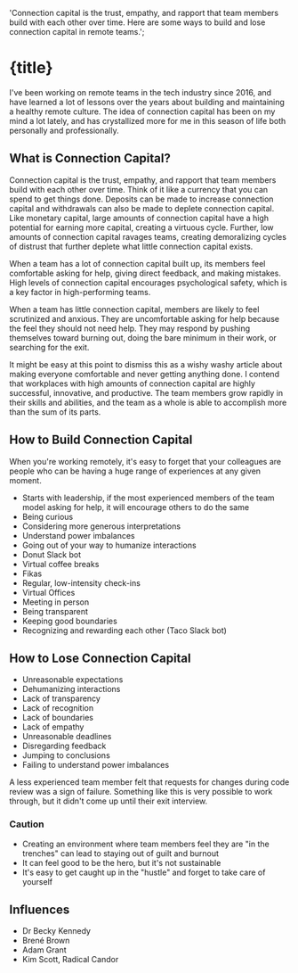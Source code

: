  'Connection capital is the trust, empathy, and rapport that team members build with each other over time. Here are some ways to build and lose connection capital in remote teams.';

# {title}

<Meta date={published} tags={tags} />

I've been working on remote teams in the tech industry since 2016, and have
learned a lot of lessons over the years about building and maintaining a healthy
remote culture. The idea of connection capital has been on my mind a lot lately,
and has crystallized more for me in this season of life both personally and
professionally.

## What is Connection Capital?

Connection capital is the trust, empathy, and rapport that team members build
with each other over time. Think of it like a currency that you can spend to get
things done. Deposits can be made to increase connection capital and withdrawals
can also be made to deplete connection capital. Like monetary capital, large
amounts of connection capital have a high potential for earning more capital,
creating a virtuous cycle. Further, low amounts of connection capital ravages
teams, creating demoralizing cycles of distrust that further deplete what little
connection capital exists.

When a team has a lot of connection capital built up, its members feel
comfortable asking for help, giving direct feedback, and making mistakes. High
levels of connection capital encourages psychological safety, which is a key
factor in high-performing teams.

When a team has little connection capital, members are likely to feel
scrutinized and anxious. They are uncomfortable asking for help because the feel
they should not need help. They may respond by pushing themselves toward burning
out, doing the bare minimum in their work, or searching for the exit.

It might be easy at this point to dismiss this as a wishy washy article about
making everyone comfortable and never getting anything done. I contend that
workplaces with high amounts of connection capital are highly successful,
innovative, and productive. The team members grow rapidly in their skills and
abilities, and the team as a whole is able to accomplish more than the sum of
its parts.

## How to Build Connection Capital

When you're working remotely, it's easy to forget that your colleagues are
people who can be having a huge range of experiences at any given moment.

- Starts with leadership, if the most experienced members of the team model
  asking for help, it will encourage others to do the same
- Being curious
- Considering more generous interpretations
- Understand power imbalances
- Going out of your way to humanize interactions
- Donut Slack bot
- Virtual coffee breaks
- Fikas
- Regular, low-intensity check-ins
- Virtual Offices
- Meeting in person
- Being transparent
- Keeping good boundaries
- Recognizing and rewarding each other (Taco Slack bot)

## How to Lose Connection Capital

- Unreasonable expectations
- Dehumanizing interactions
- Lack of transparency
- Lack of recognition
- Lack of boundaries
- Lack of empathy
- Unreasonable deadlines
- Disregarding feedback
- Jumping to conclusions
- Failing to understand power imbalances

A less experienced team member felt that requests for changes during code review
was a sign of failure. Something like this is very possible to work through, but
it didn't come up until their exit interview.

### Caution

- Creating an environment where team members feel they are "in the trenches" can
  lead to staying out of guilt and burnout
- It can feel good to be the hero, but it's not sustainable
- It's easy to get caught up in the "hustle" and forget to take care of yourself

## Influences

- Dr Becky Kennedy
- Brené Brown
- Adam Grant
- Kim Scott, Radical Candor
